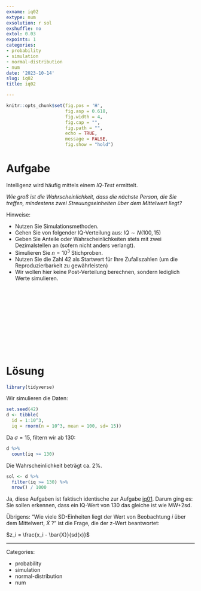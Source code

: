 ```yaml
---
exname: iq02
extype: num
exsolution: r sol
exshuffle: no
extol: 0.03
expoints: 1
categories:
- probability
- simulation
- normal-distribution
- num
date: '2023-10-14'
slug: iq02
title: iq02

---
```









```r
knitr::opts_chunk$set(fig.pos = 'H',
                      fig.asp = 0.618,
                      fig.width = 4,
                      fig.cap = "", 
                      fig.path = "",
                      echo = TRUE, 
                      message = FALSE,
                      fig.show = "hold")
```







# Aufgabe

Intelligenz wird häufig mittels einem *IQ-Test* ermittelt.


*Wie groß ist die Wahrscheinlichkeit, dass die nächste Person, die Sie treffen, mindestens zwei Streuungseinheiten über dem Mittelwert liegt?*

Hinweise:

- Nutzen Sie Simulationsmethoden.
- Gehen Sie von folgender IQ-Verteilung aus: $IQ \sim N(100,15)$
- Geben Sie Anteile oder Wahrscheinlichkeiten stets mit zwei Dezimalstellen an (sofern nicht anders verlangt).
- Simulieren Sie $n=10^3$ Stichproben.
- Nutzen Sie die Zahl 42 als Startwert für Ihre Zufallszahlen (um die Reproduzierbarkeit zu gewährleisten)
- Wir wollen hier keine Post-Verteilung berechnen, sondern lediglich Werte simulieren.


</br>
</br>
</br>
</br>
</br>
</br>
</br>
</br>
</br>
</br>

# Lösung


```r
library(tidyverse)
```

Wir simulieren die Daten:

```r
set.seed(42)
d <- tibble(
  id = 1:10^3,
  iq = rnorm(n = 10^3, mean = 100, sd= 15))
```


Da $\sigma=15$, filtern wir ab 130:


```r
d %>% 
  count(iq >= 130)
```


Die Wahrscheinlichkeit beträgt ca. 2%.

```r
sol <- d %>% 
  filter(iq >= 130) %>% 
  nrow() / 1000
```


Ja, diese Aufgaben ist faktisch identische zur Aufgabe [iq01](https://datenwerk.netlify.app/posts/iq01/iq01.html). 
Darum ging es: Sie sollen erkennen, dass ein IQ-Wert von 130 das gleiche ist wie MW+2sd.

Übrigens: "Wie viele SD-Einheiten liegt der Wert von Beobachtung $i$ über dem Mittelwert, $\bar{X}$ ?" ist die Frage,
die der z-Wert beantwortet:


$z_i = \frac{x_i - \bar{X}}{sd(x)}$





---

Categories: 

- probability
- simulation
- normal-distribution
- num

